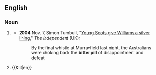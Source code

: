 ==English==

===Noun===
{{en-noun}}

# {{lb|en|figurative}} {{ellipsis of|en|bitter pill to swallow}}
#* '''2004''' Nov. 7, Simon Turnbull, "[https://www.independent.co.uk/sport/rugby/rugby-union/young-scots-give-williams-a-silver-lining-19113.html Young Scots give Williams a silver lining]," ''The Independent'' (UK):
#*: By the final whistle at Murrayfield last night, the Australians were choking back the '''bitter pill''' of disappointment and defeat.
# {{&lit|en}}